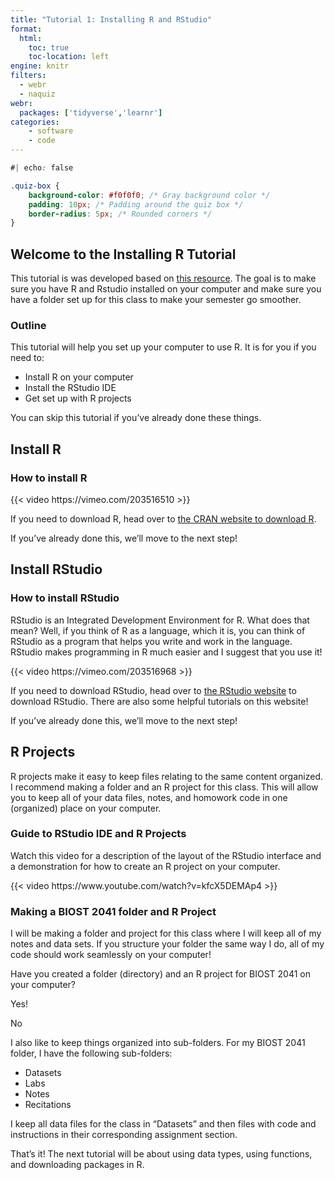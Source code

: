 ```yaml
---
title: "Tutorial 1: Installing R and RStudio"
format: 
  html:
    toc: true
    toc-location: left
engine: knitr
filters: 
  - webr
  - naquiz
webr:
  packages: ['tidyverse','learnr']
categories:
    - software
    - code
---
```


```css
#| echo: false

.quiz-box {
    background-color: #f0f0f0; /* Gray background color */
    padding: 10px; /* Padding around the quiz box */
    border-radius: 5px; /* Rounded corners */
}
```

## Welcome to the Installing R Tutorial

This tutorial is was developed based on [this resource](https://github.com/rstudio/learnr/tree/main/inst/tutorials/ex-setup-r/ex-setup-r.Rmd). The goal is to make sure you have R and Rstudio installed on your computer and make sure you have a folder set up for this class to make your semester go smoother.

### Outline

This tutorial will help you set up your computer to use R. It is for you if you need to:

-   Install R on your computer
-   Install the RStudio IDE
-   Get set up with R projects

You can skip this tutorial if you've already done these things.

## Install R

### How to install R

{{< video https://vimeo.com/203516510 >}}

If you need to download R, head over to [the CRAN website to download R](http://cloud.r-project.org).

If you've already done this, we'll move to the next step!

## Install RStudio

### How to install RStudio

RStudio is an Integrated Development Environment for R. What does that mean? Well, if you think of R as a language, which it is, you can think of RStudio as a program that helps you write and work in the language. RStudio makes programming in R much easier and I suggest that you use it!

{{< video https://vimeo.com/203516968 >}}

If you need to download RStudio, head over to [the RStudio website](www.rstudio.com/download) to download RStudio. There are also some helpful tutorials on this website!

If you've already done this, we'll move to the next step!

## R Projects

R projects make it easy to keep files relating to the same content organized. I recommend making a folder and an R project for this class. This will allow you to keep all of your data files, notes, and homowork code in one (organized) place on your computer.

### Guide to RStudio IDE and R Projects

Watch this video for a description of the layout of the RStudio interface and a demonstration for how to create an R project on your computer.

{{< video https://www.youtube.com/watch?v=kfcX5DEMAp4 >}}

### Making a BIOST 2041 folder and R Project

I will be making a folder and project for this class where I will keep all of my notes and data sets. If you structure your folder the same way I do, all of my code should work seamlessly on your computer!

::: quiz-box
::: question
Have you created a folder (directory) and an R project for BIOST 2041 on your computer?

::: choices
::: {.choice .correct-choice}
Yes!
:::

::: choice
No
:::
:::
:::
:::

I also like to keep things organized into sub-folders. For my BIOST 2041 folder, I have the following sub-folders:

-   Datasets
-   Labs
-   Notes
-   Recitations

I keep all data files for the class in "Datasets" and then files with code and instructions in their corresponding assignment section.

That's it! The next tutorial will be about using data types, using functions, and downloading packages in R.
